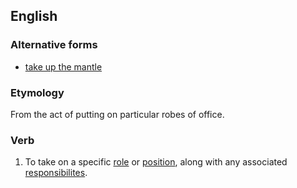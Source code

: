 ==English==

===Alternative forms===
* [[take up the mantle]]

===Etymology===
From the act of putting on particular robes of office.

===Verb===
{{head|en|verb|head=[[assume]] the [[mantle]]}}

# {{context|idiomatic|with "of"|lang=en}} To take on a specific [[role]] or [[position]], along with any associated [[responsibility|responsibilites]].